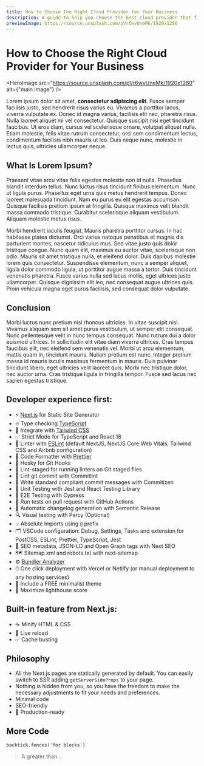 ```yaml
---
title: How to Choose the Right Cloud Provider for Your Business
description: A guide to help you choose the best cloud provider that fits the specific needs and goals of your business, considering security, scalability, and cost.
previewImage: https://source.unsplash.com/pVr6wvUneMk/1920x1280
---
```


# How to Choose the Right Cloud Provider for Your Business
<HeroImage src="https://source.unsplash.com/pVr6wvUneMk/1920x1280" alt={"main image"} />

Lorem ipsum dolor sit amet, **consectetur adipiscing elit**. Fusce semper facilisis justo, sed hendrerit risus varius eu. Vivamus a porttitor lacus, viverra vulputate ex. Donec id magna varius, facilisis elit nec, pharetra risus. Nulla laoreet aliquet mi vel consectetur. Quisque suscipit nisi eget tincidunt faucibus. Ut eros diam, cursus vel scelerisque ornare, volutpat aliquet nulla. Etiam molestie, felis vitae rutrum consectetur, orci sem condimentum lectus, condimentum facilisis nibh mauris ut leo. Duis neque nunc, molestie in lectus quis, ultricies ullamcorper neque.

## What Is Lorem Ipsum?
Praesent vitae arcu vitae felis egestas molestie non id nulla. Phasellus blandit interdum tellus. Nunc luctus risus tincidunt finibus elementum. Nunc ut ligula purus. Phasellus eget urna quis metus hendrerit tempus. Donec laoreet malesuada tincidunt. Nam eu purus eu elit egestas accumsan. Quisque facilisis pretium ipsum at fringilla. Quisque maximus velit blandit massa commodo tristique. Curabitur scelerisque aliquam vestibulum. Aliquam molestie metus risus.

Morbi hendrerit iaculis feugiat. Mauris pharetra porttitor cursus. In hac habitasse platea dictumst. Orci varius natoque penatibus et magnis dis parturient montes, nascetur ridiculus mus. Sed vitae justo quis dolor tristique congue. Nunc quam elit, maximus eu auctor vitae, scelerisque non odio. Mauris sit amet tristique nulla, et eleifend dolor. Duis dapibus molestie lorem quis consectetur. Suspendisse elementum, nunc a semper aliquet, ligula dolor commodo ligula, ut porttitor augue massa a tortor. Duis tincidunt venenatis pharetra. Fusce varius nulla sed lacus mollis, eget ultrices justo ullamcorper. Quisque dignissim elit leo, nec consequat augue ultrices quis. Proin vehicula magna eget purus facilisis, sed consequat dolor vulputate.

## Conclusion
Morbi luctus nunc pretium nisl rhoncus ultricies. In vitae suscipit nisl. Vivamus aliquam sem sit amet purus vestibulum, ut semper elit consequat. Nunc pellentesque velit in nunc tempus consequat. Nunc rutrum dui a dolor euismod ultrices. In sollicitudin elit vitae diam viverra ultrices. Cras tempus faucibus elit, nec eleifend sem venenatis vel. Morbi ut arcu elementum, mattis quam in, tincidunt mauris. Nullam pretium est nunc. Integer pretium massa id mauris iaculis maximus fermentum in mauris. Duis pulvinar tincidunt libero, eget ultricies velit laoreet quis. Morbi nec tristique dolor, nec auctor urna. Cras tristique ligula in fringilla tempor. Fusce sed lacus nec sapien egestas tristique.


## Developer experience first:

- ⚡ [Next.js](https://nextjs.org) for Static Site Generator
- 🔥 Type checking [TypeScript](https://www.typescriptlang.org)
- 💎 Integrate with [Tailwind CSS](https://tailwindcss.com)
- ✅ Strict Mode for TypeScript and React 18
- 📏 Linter with [ESLint](https://eslint.org) (default NextJS, NextJS Core Web Vitals, Tailwind CSS and Airbnb configuration)
- 💖 Code Formatter with [Prettier](https://prettier.io)
- 🦊 Husky for Git Hooks
- 🚫 Lint-staged for running linters on Git staged files
- 🚓 Lint git commit with Commitlint
- 📓 Write standard compliant commit messages with Commitizen
- 🦺 Unit Testing with Jest and React Testing Library
- 🧪 E2E Testing with Cypress
- 👷 Run tests on pull request with GitHub Actions
- 🎁 Automatic changelog generation with Semantic Release
- 🔍 Visual testing with Percy (Optional)
- 💡 Absolute Imports using `@` prefix
- 🗂 VSCode configuration: Debug, Settings, Tasks and extension for PostCSS, ESLint, Prettier, TypeScript, Jest
- 🤖 SEO metadata, JSON-LD and Open Graph tags with Next SEO
- 🗺️ Sitemap.xml and robots.txt with next-sitemap
- ⚙️ [Bundler Analyzer](https://www.npmjs.com/package/@next/bundle-analyzer)
- 🖱️ One click deployment with Vercel or Netlify (or manual deployment to any hosting services)
- 🌈 Include a FREE minimalist theme
- 💯 Maximize lighthouse score

## Built-in feature from Next.js:

- ☕ Minify HTML & CSS
- 💨 Live reload
- ✅ Cache busting

## Philosophy

- All the Next.js pages are statically generated by default. You can easily switch to SSR adding `getServerSideProps` to your page.
- Nothing is hidden from you, so you have the freedom to make the necessary adjustments to fit your needs and preferences.
- Minimal code
- SEO-friendly
- 🚀 Production-ready

## More Code

<pre><code className="language-javascript">backtick.fences('for blocks')</code></pre>

  <blockquote><p>A greater than…</p></blockquote>
    
  